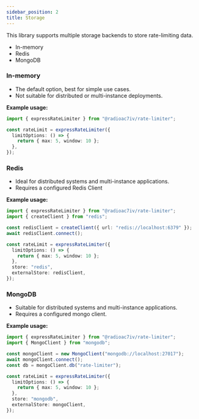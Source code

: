 ```yaml
---
sidebar_position: 2
title: Storage
---
```


This library supports multiple storage backends to store rate-limiting data.

- In-memory
- Redis
- MongoDB

### In-memory

- The default option, best for simple use cases.
- Not suitable for distributed or multi-instance deployments.

**Example usage:**

```ts
import { expressRateLimiter } from "@radioac7iv/rate-limiter";

const rateLimit = expressRateLimiter({
  limitOptions: () => {
    return { max: 5, window: 10 };
  },
});
```

### Redis

- Ideal for distributed systems and multi-instance applications.
- Requires a configured Redis Client

**Example usage:**

```ts
import { expressRateLimiter } from "@radioac7iv/rate-limiter";
import { createClient } from "redis";

const redisClient = createClient({ url: "redis://localhost:6379" });
await redisClient.connect();

const rateLimit = expressRateLimiter({
  limitOptions: () => {
    return { max: 5, window: 10 };
  },
  store: "redis",
  externalStore: redisClient,
});
```

### MongoDB

- Suitable for distributed systems and multi-instance applications.
- Requires a configured mongo client.

**Example usage:**

```ts
import { expressRateLimiter } from "@radioac7iv/rate-limiter";
import { MongoClient } from "mongodb";

const mongoClient = new MongoClient("mongodb://localhost:27017");
await mongoClient.connect();
const db = mongoClient.db("rate-limiter");

const rateLimit = expressRateLimiter({
  limitOptions: () => {
    return { max: 5, window: 10 };
  },
  store: "mongodb",
  externalStore: mongoClient,
});
```
